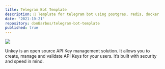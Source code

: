 ```yaml
---
title: Telegram Bot Template
description: 🤖 Template for telegram bot using postgres, redis, docker, python asyncio.
date: "2021-10-21"
repository: donBarbos/telegram-bot-template
published: true
---
```


[![](https://unkey.dev/images/landing/app.png)](https://planetfall.io)

Unkey is an open source API Key management solution. It allows you to create, manage and validate API Keys for your users. It’s built with security and speed in mind.
